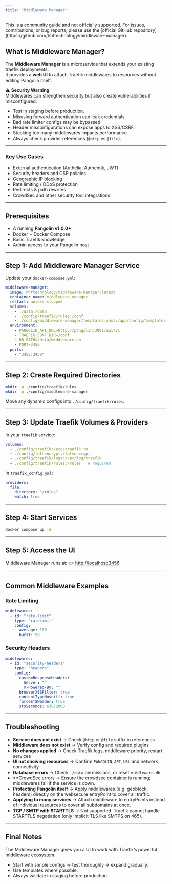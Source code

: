 ```yaml
---
title: "Middleware Manager"
---
```


<Note>  
This is a community guide and not officially supported. For issues, contributions, or bug reports, please use the [official GitHub repository](https://github.com/hhftechnology/middleware-manager).  
</Note>  

## What is Middleware Manager?

The **Middleware Manager** is a microservice that extends your existing traefik deployments.  
It provides a **web UI** to attach Traefik middlewares to resources without editing Pangolin itself.  

:warning: **Security Warning**  
Middlewares can strengthen security but also create vulnerabilities if misconfigured.  
* Test in staging before production.  
* Misusing forward authentication can leak credentials.  
* Bad rate limiter configs may be bypassed.  
* Header misconfigurations can expose apps to XSS/CSRF.  
* Stacking too many middlewares impacts performance.  
* Always check provider references (`@http` vs `@file`).  

---


### Key Use Cases
* External authentication (Authelia, Authentik, JWT)  
* Security headers and CSP policies  
* Geographic IP blocking  
* Rate limiting / DDoS protection  
* Redirects & path rewrites  
* CrowdSec and other security tool integrations  

---

## Prerequisites
* A running **Pangolin v1.0.0+**  
* Docker + Docker Compose  
* Basic Traefik knowledge  
* Admin access to your Pangolin host  

---

## Step 1: Add Middleware Manager Service

Update your `docker-compose.yml`:

```yaml
middleware-manager:
  image: hhftechnology/middleware-manager:latest
  container_name: middleware-manager
  restart: unless-stopped
  volumes:
    - ./data:/data
    - ./config/traefik/rules:/conf
    - ./config/middleware-manager/templates.yaml:/app/config/templates.yaml  # Optional custom templates
  environment:
    - PANGOLIN_API_URL=http://pangolin:3001/api/v1
    - TRAEFIK_CONF_DIR=/conf
    - DB_PATH=/data/middleware.db
    - PORT=3456
  ports:
    - "3456:3456"
````

---

## Step 2: Create Required Directories

```bash
mkdir -p ./config/traefik/rules
mkdir -p ./config/middleware-manager
```

Move any dynamic configs into `./config/traefik/rules`.

---

## Step 3: Update Traefik Volumes & Providers

In your `traefik` service:

```yaml
volumes:
  - ./config/traefik:/etc/traefik:ro
  - ./config/letsencrypt:/letsencrypt
  - ./config/traefik/logs:/var/log/traefik
  - ./config/traefik/rules:/rules   # required
```

In `traefik_config.yml`:

```yaml
providers:
  file:
    directory: "/rules"
    watch: true
```

---


## Step 4: Start Services

```bash
docker compose up -d
```

---

## Step 5: Access the UI

Middleware Manager runs at:
👉 [http://localhost:3456](http://localhost:3456)

---

## Common Middleware Examples

### Rate Limiting

```yaml
middlewares:
  - id: "rate-limit"
    type: "rateLimit"
    config:
      average: 100
      burst: 50
```

### Security Headers

```yaml
middlewares:
  - id: "security-headers"
    type: "headers"
    config:
      customResponseHeaders:
        Server: ""
        X-Powered-By: ""
      browserXSSFilter: true
      contentTypeNosniff: true
      forceSTSHeader: true
      stsSeconds: 63072000
```

---

## Troubleshooting

* **Service does not exist** → Check `@http` or `@file` suffix in references
* **Middleware does not exist** → Verify config and required plugins
* **No changes applied** → Check Traefik logs, middleware priority, restart services
* **UI not showing resources** → Confirm `PANGOLIN_API_URL` and network connectivity
* **Database errors** → Check `./data` permissions, or reset `middleware.db`
* **CrowdSec errors → Ensure the crowdsec container is running; middlewares fail if the service is down.
* **Protecting Pangolin itself** → Apply middlewares (e.g. geoblock, headers) directly on the websecure entryPoint to cover all traffic.
* **Applying to many services** → Attach middleware to entryPoints instead of individual resources to cover all subdomains at once.
* **TCP / SMTP with STARTTLS** → Not supported. Traefik cannot handle STARTTLS negotiation (only implicit TLS like SMTPS on 465).

---

## Final Notes

The Middleware Manager gives you a UI to work with Traefik’s powerful middleware ecosystem.

* Start with simple configs → test thoroughly → expand gradually.
* Use templates where possible.
* Always validate in staging before production.


```

